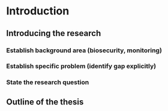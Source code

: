 # Introduction

## Introducing the research

### Establish background area (biosecurity, monitoring)

### Establish specific problem (identify gap explicitly)

### State the research question

## Outline of the thesis


